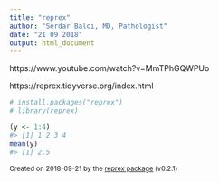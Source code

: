 ```yaml
---
title: "reprex"
author: "Serdar Balcı, MD, Pathologist"
date: "21 09 2018"
output: html_document
---
```


https://www.youtube.com/watch?v=MmTPhGQWPUo

https://reprex.tidyverse.org/index.html



```r
# install.packages("reprex")
# library(reprex)
```

``` r
(y <- 1:4)
#> [1] 1 2 3 4
mean(y)
#> [1] 2.5
```

<sup>Created on 2018-09-21 by the [reprex package](https://reprex.tidyverse.org) (v0.2.1)</sup>